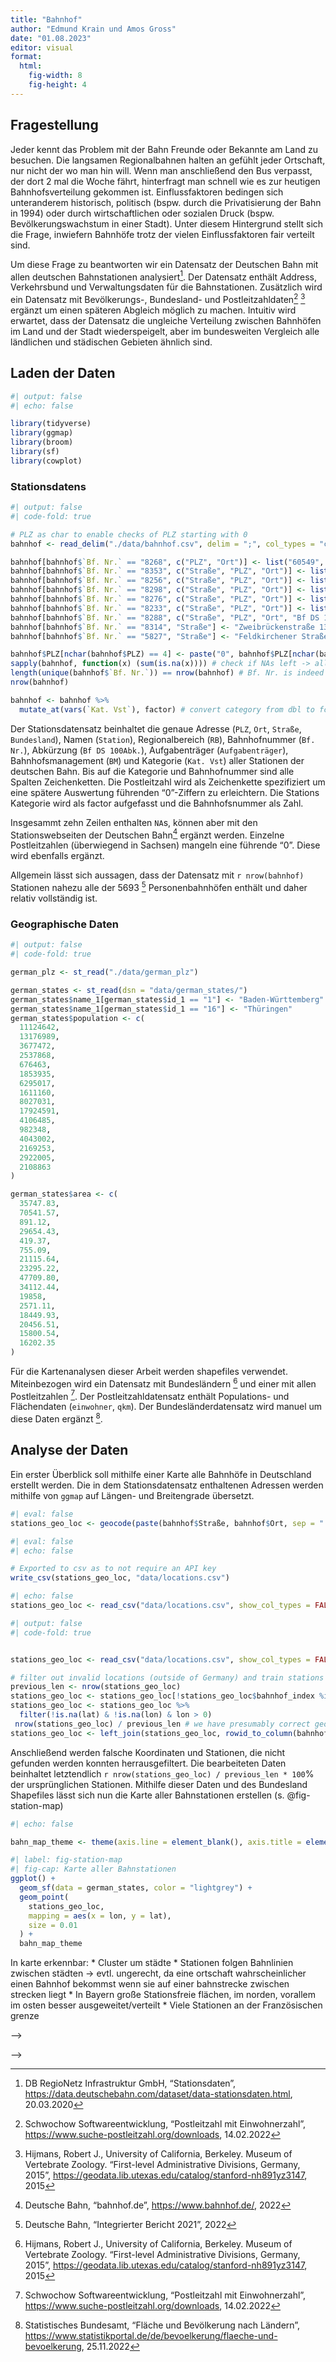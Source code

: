 ```yaml
---
title: "Bahnhof"
author: "Edmund Krain und Amos Gross"
date: "01.08.2023"
editor: visual
format: 
  html:
    fig-width: 8
    fig-height: 4
---
```


## Fragestellung

Jeder kennt das Problem mit der Bahn Freunde oder Bekannte am Land zu besuchen.
Die langsamen Regionalbahnen halten an gefühlt jeder Ortschaft, nur nicht der wo man hin will.
Wenn man anschließend den Bus verpasst, der dort 2 mal die Woche fährt, hinterfragt man schnell wie es zur heutigen Bahnhofsverteilung gekommen ist.
Einflussfaktoren bedingen sich unteranderem historisch, politisch (bspw. durch die Privatisierung der Bahn in 1994) oder durch wirtschaftlichen oder sozialen Druck (bspw. Bevölkerungswachstum in einer Stadt).
Unter diesem Hintergrund stellt sich die Frage, inwiefern Bahnhöfe trotz der vielen Einflussfaktoren fair verteilt sind.

Um diese Frage zu beantworten wir ein Datensatz der Deutschen Bahn mit allen deutschen Bahnstationen analysiert[^1].
Der Datensatz enthält Address, Verkehrsbund und Verwaltungsdaten für die Bahnstationen.
Zusätzlich wird ein Datensatz mit Bevölkerungs-, Bundesland- und Postleitzahldaten[^2] [^3] ergänzt um einen späteren Abgleich möglich zu machen.
Intuitiv wird erwartet, dass der Datensatz die ungleiche Verteilung zwischen Bahnhöfen im Land und der Stadt wiederspeigelt, aber im bundesweiten Vergleich alle ländlichen und städischen Gebieten ähnlich sind.

[^1]: DB RegioNetz Infrastruktur GmbH, "Stationsdaten", <https://data.deutschebahn.com/dataset/data-stationsdaten.html>, 20.03.2020
[^2]: Schwochow Softwareentwicklung, "Postleitzahl mit Einwohnerzahl", <https://www.suche-postleitzahl.org/downloads>, 14.02.2022
[^3]: Hijmans, Robert J., University of California, Berkeley. Museum of Vertebrate Zoology. "First-level Administrative Divisions, Germany, 2015",  <https://geodata.lib.utexas.edu/catalog/stanford-nh891yz3147>, 2015

## Laden der Daten

```r
#| output: false
#| echo: false

library(tidyverse)
library(ggmap)
library(broom)
library(sf)
library(cowplot)
```

### Stationsdatens

```r
#| output: false
#| code-fold: true

# PLZ as char to enable checks of PLZ starting with 0
bahnhof <- read_delim("./data/bahnhof.csv", delim = ";", col_types = "cccdccdcccc")

bahnhof[bahnhof$`Bf. Nr.` == "8268", c("PLZ", "Ort")] <- list("60549", "Frankfurt")
bahnhof[bahnhof$`Bf. Nr.` == "8353", c("Straße", "PLZ", "Ort")] <- list("Vareler Straße", "26349", "Jaderberg")
bahnhof[bahnhof$`Bf. Nr.` == "8256", c("Straße", "PLZ", "Ort")] <- list("Oberaustraße", "83026", "Rosenheim")
bahnhof[bahnhof$`Bf. Nr.` == "8298", c("Straße", "PLZ", "Ort")] <- list("Schlosswald 20z", "09114", "Chemnitz")
bahnhof[bahnhof$`Bf. Nr.` == "8276", c("Straße", "PLZ", "Ort")] <- list("Mockauer Straße 123", "04357", "Leipzig")
bahnhof[bahnhof$`Bf. Nr.` == "8233", c("Straße", "PLZ", "Ort")] <- list("Am Stadtrand", "06406", "Bernburg")
bahnhof[bahnhof$`Bf. Nr.` == "8288", c("Straße", "PLZ", "Ort", "Bf DS 100Abk.")] <- list("Mühlenweg 4", "48734", "Reken", "EREK")
bahnhof[bahnhof$`Bf. Nr.` == "8314", "Straße"] <- "Zweibrückenstraße 13"
bahnhof[bahnhof$`Bf. Nr.` == "5827", "Straße"] <- "Feldkirchener Straße"

bahnhof$PLZ[nchar(bahnhof$PLZ) == 4] <- paste("0", bahnhof$PLZ[nchar(bahnhof$PLZ) == 4], sep = "") # add 0 to falsely labeled  PLZ in Sachsony
sapply(bahnhof, function(x) (sum(is.na(x)))) # check if NAs left -> all found
length(unique(bahnhof$`Bf. Nr.`)) == nrow(bahnhof) # Bf. Nr. is indeed unique
nrow(bahnhof)

bahnhof <- bahnhof %>% 
  mutate_at(vars(`Kat. Vst`), factor) # convert category from dbl to fct

```

Der Stationsdatensatz beinhaltet die genaue Adresse (`PLZ`, `Ort`, `Straße`, `Bundesland`), Namen (`Station`), Regionalbereich (`RB`), Bahnhofnummer (`Bf. Nr.`), Abkürzung (`Bf DS 100Abk.`), Aufgabenträger (`Aufgabenträger`), Bahnhofsmanagement (`BM`) und Kategorie (`Kat. Vst`) aller Stationen der deutschen Bahn.
Bis auf die Kategorie und Bahnhofnummer sind alle Spalten Zeichenketten.
Die Postleitzahl wird als Zeichenkette spezifiziert um eine spätere Auswertung führenden "0"-Ziffern zu erleichtern.
Die Stations Kategorie wird als factor aufgefasst und die Bahnhofsnummer als Zahl.

Insgesammt zehn Zeilen enthalten `NA`s, können aber mit den Stationswebseiten der Deutschen Bahn[^4] ergänzt werden.
Einzelne Postleitzahlen (überwiegend in Sachsen) mangeln eine führende "0". 
Diese wird ebenfalls ergänzt.

Allgemein lässt sich aussagen, dass der Datensatz mit `r nrow(bahnhof)` Stationen nahezu alle der 5693  [^5] Personenbahnhöfen enthält und daher relativ vollständig ist. 

[^4]: Deutsche Bahn, "bahnhof.de", <https://www.bahnhof.de/>, 2022
[^5]: Deutsche Bahn, "Integrierter Bericht 2021", 2022

### Geographische Daten

```r
#| output: false
#| code-fold: true

german_plz <- st_read("./data/german_plz")

german_states <- st_read(dsn = "data/german_states/")
german_states$name_1[german_states$id_1 == "1"] <- "Baden-Württemberg"
german_states$name_1[german_states$id_1 == "16"] <- "Thüringen"
german_states$population <- c(
  11124642,
  13176989,
  3677472,
  2537868,
  676463,
  1853935,
  6295017,
  1611160,
  8027031,
  17924591,
  4106485,
  982348,
  4043002,
  2169253,
  2922005,
  2108863
)

german_states$area <- c(
  35747.83,
  70541.57,
  891.12,
  29654.43,
  419.37,
  755.09,
  21115.64,
  23295.22,
  47709.80,
  34112.44,
  19858,
  2571.11,
  18449.93,
  20456.51,
  15800.54,
  16202.35
)
```

Für die Kartenanalysen dieser Arbeit werden shapefiles verwendet.
Miteinbezogen wird ein Datensatz mit Bundesländern [^3] und einer mit allen Postleitzahlen [^2].
Der Postleitzahldatensatz enthält Populations- und Flächendaten (`einwohner`, `qkm`).
Der Bundesländerdatensatz wird manuel um diese Daten ergänzt [^6].


[^6]: Statistisches Bundesamt, "Fläche und Bevölkerung nach Ländern", <https://www.statistikportal.de/de/bevoelkerung/flaeche-und-bevoelkerung>, 25.11.2022

## Analyse der Daten

Ein erster Überblick soll mithilfe einer Karte alle Bahnhöfe in Deutschland erstellt werden.
Die in dem Stationsdatensatz enthaltenen Adressen werden mithilfe von `ggmap` auf Längen- und Breitengrade übersetzt.

```r
#| eval: false
stations_geo_loc <- geocode(paste(bahnhof$Straße, bahnhof$Ort, sep = " "))
```

```r
#| eval: false
#| echo: false

# Exported to csv as to not require an API key
write_csv(stations_geo_loc, "data/locations.csv")
```

```r
#| echo: false
stations_geo_loc <- read_csv("data/locations.csv", show_col_types = FALSE)
```


```r
#| output: false
#| code-fold: true


stations_geo_loc <- read_csv("data/locations.csv", show_col_types = FALSE)

# filter out invalid locations (outside of Germany) and train stations ggmaps couldn't find
previous_len <- nrow(stations_geo_loc)
stations_geo_loc <- stations_geo_loc[!stations_geo_loc$bahnhof_index %in% c(4651,654,1937,2794,2807,3080,184,4851,559,3622,2703,2305,3494,3160,3084), ]
stations_geo_loc <- stations_geo_loc %>%
  filter(!is.na(lat) & !is.na(lon) & lon > 0)
 nrow(stations_geo_loc) / previous_len # we have presumably correct geolocations of 98% of the provided rows
stations_geo_loc <- left_join(stations_geo_loc, rowid_to_column(bahnhof, "bahnhof_index"), by = c("bahnhof_index" = "bahnhof_index"))

```

Anschließend werden falsche Koordinaten und Stationen, die nicht gefunden werden konnten herrausgefiltert.
Die bearbeiteten Daten beinhaltet letztendlich `r nrow(stations_geo_loc) / previous_len * 100`% der ursprünglichen Stationen.
Mithilfe dieser Daten und des Bundesland Shapefiles lässt sich nun die Karte aller Bahnstationen erstellen (s. @fig-station-map)

```r
#| echo: false

bahn_map_theme <- theme(axis.line = element_blank(), axis.title = element_blank(), axis.text = element_blank(), panel.background = element_blank(), panel.grid = element_blank(), axis.ticks = element_blank())
```

```r
#| label: fig-station-map
#| fig-cap: Karte aller Bahnstationen
ggplot() +
  geom_sf(data = german_states, color = "lightgrey") +
  geom_point(
    stations_geo_loc,
    mapping = aes(x = lon, y = lat),
    size = 0.01 
  ) +
  bahn_map_theme
```

In karte erkennbar:
* Cluster um städte
* Stationen folgen Bahnlinien zwischen städten -> evtl. ungerecht, da eine ortschaft wahrscheinlicher einen Bahnhof bekommst wenn sie auf einer bahnstrecke zwischen strecken liegt
* In Bayern große Stationsfreie flächen, im norden, vorallem im osten besser ausgeweitet/verteilt
* Viele Stationen an der Französischen grenze

<!-- ### Kartenmaterial inclusive Einwohner und Fläche -->




<!-- ## Geographische Analyse -->


<!-- Alle Bahnhöfe als Punkte auf einer Karte: -->

<!-- todo:  -->
<!-- * Aufgabenträger je Bahnhof (pointcloud) -->
<!-- * karte mit farbe je kategorie -->
<!-- ```{r} -->
<!-- ggplot() +  -->
<!--   geom_sf(data = german_states) + -->
<!--   geom_point( -->
<!--     stations_geo_loc,  -->
<!--     mapping = aes(x = lon, y = lat, color = Aufgabenträger), -->
<!--     size = 0.1, -->
<!--     show.legend = F -->
<!--   )  -->
<!-- ggplot() +  -->
<!--   geom_sf(data = german_states) + -->
<!--   geom_point( -->
<!--     stations_geo_loc,  -->
<!--     mapping = aes(x = lon, y = lat, color = `Kat. Vst`), -->
<!--     size = 0.1, -->
<!--   ) + -->
<!--   scale_color_manual(values = c( -->
<!--     "black", # Fernbahnof (Hbf) -->
<!--     "blue", # Hbf größerer Städte -->
<!--     "green", # Hbf kleiner/mittleren städten -->
<!--     "yellow", # regionalbahnhof -->
<!--     "red", # stadtteilbahnhof -->
<!--     "orange", # landbahnof -->
<!--     "pink" # ultra landbahnhof -->
<!--   )) -->
<!-- ``` -->

<!-- Vergleich auf Bundesländerebene: -->
<!-- ```{r} -->
<!-- german_states_weighted <- left_join( -->
<!--   german_states,  -->
<!--   bahnhof %>%  -->
<!--     count(Bundesland), -->
<!--   by = c("name_1" = "Bundesland") -->
<!-- ) -->


<!-- # Heatmap of station density -->
<!-- p1 <- ggplot(data = german_states_weighted) +  -->
<!--   geom_sf( -->
<!--     aes(fill = population/n) -->
<!--   ) + -->
<!--   theme(legend.position = "bottom") -->

<!-- p2 <- ggplot(data = german_states_weighted) +  -->
<!--   geom_sf( -->
<!--     aes(fill = population/area) -->
<!--   ) + -->
<!--   theme(legend.position = "bottom") -->

<!-- p3 <- ggplot(data = german_states_weighted) +  -->
<!--   geom_sf( -->
<!--     aes(fill = n/area) -->
<!--   ) + -->
<!--   theme(legend.position = "bottom") -->

<!-- plot_grid(p2, p3, p1, nrow = 1) -->
<!-- ``` -->

<!-- ### erste 2 ziffern plz (todo) -->

<!-- ```{r} -->
<!-- #| output: false -->

<!--  -->

<!-- german_plz_weighted <- left_join( -->
<!--   german_plz, -->
<!--   bahnhof %>% -->
<!--     count(PLZ) %>% -->
<!--     replace_na(list(n = 0)), -->
<!--   by = c("plz" = "PLZ") -->
<!-- ) -->
<!-- ``` -->

<!-- ```{r} -->
<!-- grouped_plz <- german_plz_weighted %>% -->
<!--   mutate(leitgruppe = substring(plz, 1, 2)) %>% -->
<!--   group_by(leitgruppe) %>% -->
<!--   summarise( -->
<!--     einwohner = sum(einwohner), -->
<!--     bahnhof_num = sum(n) -->
<!--   ) -->

<!-- grouped_plz$qkm <- st_area(grouped_plz) -->

<!-- ggplot(grouped_plz) + -->
<!--   geom_sf(aes(fill = qkm))  -->
<!-- ``` -->


<!-- ### Mehr Granularität durch Postleitzahlen: -->

<!-- Datentransformation: -->
<!-- ```{r} -->
<!-- #| output: false -->

<!-- german_plz_weighted <- german_plz_weighted %>% -->
<!--   mutate( -->
<!--     ratio1 = einwohner/n, -->
<!--     ratio2 = einwohner/qkm, -->
<!--     ratio3 = n/qkm, -->
<!--   ) %>% -->
<!--   replace_na(list(n = 0, ratio1 = 0, ratio2 = 0, ratio3 = 0)) -->

<!-- # TODO (obersten 2 sind flughäfen) -->
<!-- # german_plz_weighted %>% arrange((ratio2)) -->
<!-- ``` -->

<!-- Plotting: -->
<!-- ```{r} -->
<!-- #| warning: false -->

<!-- # wir sehen wesentlich breiteren ausbau im osten (mehr plz haben bahnhöfe) -->
<!-- p1 <- ggplot(data = german_plz_weighted) + -->
<!--   geom_sf( -->
<!--     aes(fill = ratio1),  -->
<!--     linewidth = 0.01 -->
<!--   ) + -->
<!--   scale_fill_gradient(name = "Bevölkerung pro Bahnhof", trans = "log") + -->
<!--   theme(legend.position = "bottom") -->

<!-- p2 <- ggplot(data = german_plz_weighted) + -->
<!--   geom_sf( -->
<!--     aes(fill = ratio2),  -->
<!--     linewidth = 0.01 -->
<!--   ) + -->
<!--   scale_fill_gradient(name = "Bevölkerungsdichte", trans = "log") + -->
<!--   theme(legend.position = "bottom") -->

<!-- p3 <- ggplot(data = german_plz_weighted) + -->
<!--   geom_sf( -->
<!--     aes(fill = ratio3),  -->
<!--     linewidth = 0.01 -->
<!--   ) + -->
<!--   scale_fill_gradient(name = "Bahnhofsdichte", trans = "log") + -->
<!--   theme(legend.position = "bottom") -->

<!-- plot_grid(p2, p3, p1, nrow = 1) -->
<!-- ``` -->



<!-- ## Normale Diagramme -->


<!-- ### Boxplot  -->
<!-- im vergleich zu oben -->
<!-- ```{r} -->

<!-- ggplot(german_plz_weighted %>% group_by(n) %>% filter(n() >= 25)) + -->
<!--   geom_boxplot(aes(x = n, y = einwohner, fill = n, group = n)) -->

<!-- # ggplot(german_plz_weighted %>% group_by(n) %>% filter(n() >= 25)) + -->
<!-- #   geom_violin(aes(x = n, y = einwohner, fill = n, group = n)) -->
<!-- ``` -->


<!-- ### Fun fact -->

<!-- dieser Prozentsatz an Bahnhöfen ist in einer Bahnhofstraße, Bahnhofallee, etc. -->
<!-- ```{r} -->
<!-- bahnhof %>% -->
<!--   filter(grepl("Bahnhof", Straße)) %>% -->
<!--   count(.) / nrow(bahnhof) -->
<!-- ``` -->

<!-- todo:  -->
<!-- * top 10 städte nach anzahl bahnhöfe (barchart) (zusätzlich aufteilung in kategorien) -->



<!-- <!-- Stadt Land --> -->

<!-- <!-- Ost West --> -->

<!-- ## Fazit -->

<!-- Erkenntnisse aus Daten: -->
<!-- * Viele Lücken in Bahnhofskarte -->
<!-- * (Bahnhofmenge korreliert leicht mit Einwohneranzahl) -->
<!-- * .... -->


<!-- ## Quellen -->

